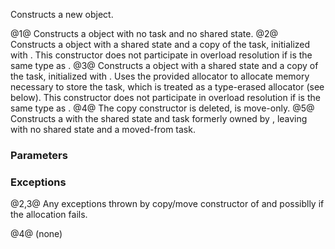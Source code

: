 {{cpp/experimental/packaged_task/title|packaged_task {{mark since libfund_ts}}}}
{{cpp/experimental/lib extensions/pmr/navbar}}
{{dcl begin}}
{{dcl|num=1|since=libfund_ts|1=
packaged_task() noexcept;
}}
{{dcl|num=2|since=libfund_ts|1=
template&lt; class F &gt;
explicit packaged_task( F&amp;&amp; f );
}}
{{dcl|num=3|since=libfund_ts|1=
template&lt; class F, class Allocator &gt;
explicit packaged_task( std::allocator_arg_t, const Allocator&amp; alloc, F&amp;&amp; f );
}}
{{dcl|num=4|since=libfund_ts|1=
packaged_task( const packaged_task&amp; ) = delete;
}}
{{dcl|num=5|since=libfund_ts|1=
packaged_task( packaged_task&amp;&amp; rhs ) noexcept;
}}
{{dcl end}}

Constructs a new {{tt|std::experimental::packaged_task}} object.

@1@ Constructs a {{tt|std::experimental::packaged_task}} object with no task and no shared state.
@2@ Constructs a {{tt|std::experimental::packaged_task}} object with a shared state and a copy of the task, initialized with {{c|std::forward&lt;F&gt;(f)}}. This constructor does not participate in overload resolution if {{c|std::decay&lt;F&gt;::type}} is the same type as {{c|std::packaged_task&lt;R(ArgTypes...)&gt;}}. 
@3@ Constructs a {{tt|std::experimental::packaged_task}} object with a shared state and a copy of the task, initialized with {{c|std::forward&lt;F&gt;(f)}}. Uses the provided allocator to allocate memory necessary to store the task, which is treated as a type-erased allocator (see below). This constructor does not participate in overload resolution if {{c|std::decay&lt;F&gt;::type}} is the same type as {{c|std::packaged_task&lt;R(ArgTypes...)&gt;}}. 
@4@ The copy constructor is deleted, {{tt|std::experimental::packaged_task}} is move-only. 
@5@ Constructs a {{tt|std::experimental::packaged_task}} with the shared state and task formerly owned by {{c|rhs}}, leaving {{c|rhs}} with no shared state and a moved-from task.

{{cpp/experimental/type erased allocator|packaged_task}}

===Parameters===
{{par begin}}
{{par|f|the callable target (function, member function, lambda-expression, functor) to execute}}
{{par|alloc|the allocator to use when storing the task}}
{{par|rhs|the {{tt|std::experimental::packaged_task}} to move from}}
{{par end}}

===Exceptions===
@2,3@ Any exceptions thrown by copy/move constructor of {{c|f}} and possiblly {{lc|std::bad_alloc}} if the allocation fails.

@4@ (none)

{{langlinks|zh}}